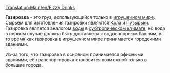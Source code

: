 [[Translation:Main/en/Fizzy Drinks]]{{en/-}}
{{ru/Груз| груз=Газировка
| изображение=FizzyDrinks.png
| производит=[[Main/ru/Завод газировки|Завод газировки]]
| принимает=[[Main/ru/Город|Город]]
}}

'''Газировка''' - это груз, использующийся только в [[Main/en/Климат/Ru#Игрушечный|игрушечном мире]]. Сырьём для изготовления газировки являются [[Main/ru/Кола|Кола]] и [[Main/ru/Пузырьки|Пузырьки]].
Газировка является аналогом [[Main/ru/Вода|воды]] в [[Main/en/Климат/Ru#Субтропический|субтропическом климате]], но вода в первом случае должна быть доставлена к водонапорным башням, в то время как газировка в игрушечном мире принимается городскими зданиями.

Из-за того, что газировка в основном принимается офисными зданиями, её транспортировка становится возможной только в большие города.